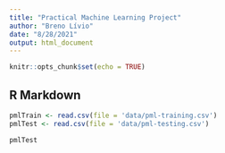 ```yaml
---
title: "Practical Machine Learning Project"
author: "Breno Lívio"
date: "8/28/2021"
output: html_document
---
```


```r
knitr::opts_chunk$set(echo = TRUE)
```

## R Markdown

```r
pmlTrain <- read.csv(file = 'data/pml-training.csv')
pmlTest <- read.csv(file = 'data/pml-testing.csv')

pmlTest
```
